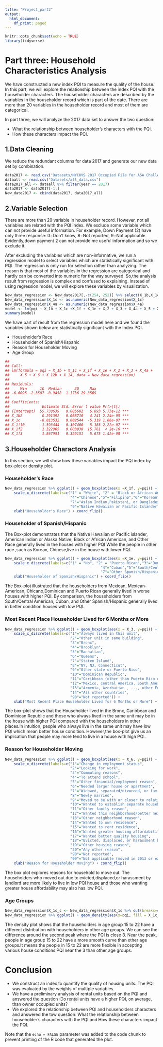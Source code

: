 ---
title: "Project_part2"
output:
  html_document:
    df_print: paged
---

```{r setup, include=FALSE}
knitr::opts_chunk$set(echo = TRUE)
library(tidyverse)
```

# Part three: Household Characteristics Analysis {#anchor}

We have constructed a new index PQI to measure the quality of the house. In this part, we will explore the relationship between the index PQI with the householder characters. The householder characters are described by the variables in the householder record which is part of the date. There are more than 20 variables in the householder record and most of them are categorical. 

In part three, we will analyze the 2017 data set to answer the two question:  

+ What the relationship between householder’s characters with the PQI.  
+ How these characters impact the PQI.  

## 1.Data Cleaning

We reduce the redundant columns for data 2017 and generate our new data set by combination. 

```{r}
data2017 <- read.csv("Datasets/NYCHVS 2017 Occupied File for ASA Challenge_CSV.csv")
dataall <- read.csv("Datasets/all_data.csv")
data2017_all <- dataall %>% filter(year == 2017)
data2017 <- data2017[-1,]
New_date2017 <- cbind(data2017, data2017_all)
```

## 2.Variable Selection

There are more than 20 variable in householder record. However, not all variables are related with the PQI index. We exclude some variable which can not provide useful information. For example, Down Payment (2) have only three response: 0=Don't know, 8=Not reported, 9=Not applicable. Evidently,down payment 2 can not provide me useful information and so we exclude it. 

After excluding the variables which are non-informative, we run a regression model to select variables which are statistically significant with PQI. The regression is only run for selection rather than analyzing. The reason is that most of the variables in the regression are categorical and hardly can be converted into numeric for the way surveyed. So,the analysis result from regression is complex and confused to explaining. Instead of using regression model, we will explore these variables by visualization.     

```{r, echo=TRUE, results='hide'}
New_data_regression <- New_date2017[,-c(254, 252)] %>% select(X_1b,X_1c,X_1f,X_1e,X_2,X_3, X_4a, X_5, X_6, X_12b, pqi, X_14)
New_data_regression$X_1c <- as.numeric(New_data_regression$X_1c)
New_data_regression$X_4a <- as.numeric(New_data_regression$X_4a)
model <- lm(pqi ~ X_1b + X_1c +X_1f + X_1e + X_2 + X_3 + X_4a + X_5 + X_6  + X_12b + X_14,data =New_data_regression)
summary(model)
```

We have part of result from the regression model here and we found the variables shown below are statistically significant with the Index PQI. 

+ Householder's Race 
+ Householder of Spanish/Hispanic
+ Reason for Householder Moving
+ Age Group

```{r}
## 
## Call:
## lm(formula = pqi ~ X_1b + X_1c + X_1f + X_1e + X_2 + X_3 + X_4a + 
##     X_5 + X_6 + X_12b + X_14, data = New_data_regression)
## 
## Residuals:
##     Min      1Q  Median      3Q     Max 
## -6.6095 -2.3507 -0.9458  1.1736 29.3569 
## 
## Coefficients:
##               Estimate Std. Error t value Pr(>|t|)    
## (Intercept)  55.730639   8.085602   6.893 5.73e-12 ***
## X_1b2         0.291392   0.068710   4.241 2.24e-05 ***
## X_1c         -0.013532   0.002544  -5.319 1.06e-07 ***
## X_1f10        1.593444   0.307460   5.183 2.22e-07 ***
## X_1f2         1.322985   0.083938  15.761  < 2e-16 ***
## X_1f3         1.867951   0.329151   5.675 1.42e-08 ***
```

## 3.Householder Charactors Analysis

In this section, we will show how these variables impact the PQI index by box-plot or density plot.

### Householder's Race 
```{r}
New_data_regression %>% ggplot() + geom_boxplot(aes(x =X_1f, y=pqi)) + 
    scale_x_discrete(labels=c("1" = "White", "2" = "Black or African American","3"="American Indian or Alaska Native",
                              "4"="Chinese","5"="Filipino","6"="Korean",
                              "7"="Asian Indian,Pakistani, or Bangladesh", "8"="Other Asian",
                              "9"="Native Hawaiian or Pacific Islander","10" = "More Races or Other Race ")) +
    xlab("Householder's Race") + coord_flip()
```

### Householder of Spanish/Hispanic

The Box-plot demonstrates that the Native Hawaiian or Pacific islander, American Indian or Alaska Native, Black or African American, and Other Race generally lived in the houses with higher PQI While the people in other race ,such as Korean, Chinese,live in the house with lower PQI.

```{r}
New_data_regression %>% ggplot() + geom_boxplot(aes(x =X_1e, y=pqi)) +
    scale_x_discrete(labels=c("1" = "No", "2" = "Puerto Rican","3"="Dominican",
                                            "4"="Cuban","5"="South/Central American","6"="Mexican, Mexican-American, Chicano",
                                            "7"="Other Spanish/Hispanic")) +
    xlab("Householder of Spanish/Hispanic") + coord_flip()
```

The Box-plot illustrated that the householders from Mexican, Mexican-American, Chicano,Dominican and Puerto Rican generally lived in worse houses with higher PQI. By comparison, the householders from South/Central American, Cuban, and Other Spanish/Hispanic generally lived in better condition houses with low PQI.

### Most Recent Place Householder Lived for 6 Months or More

```{r}
New_data_regression %>% ggplot() + geom_boxplot(aes(x = X_3, y=pqi)) +
    scale_x_discrete(labels=c("1"="Always lived in this unit",
                              "2"="Other unit in same building",
                              "3"="Bronx",
                              "4"="Brooklyn",
                              "5"="Manhattan",
                              "6"="Queens",
                              "7"="Staten Island",
                              "8"="NY, NJ, Connecticut",
                              "9"="Other state or Puerto Rico",
                              "10"="Dominican Republic",
                              "11"="Caribbean (other than Puerto Rico or Dom. Rep.)",
                              "12"="Mexico, Central America, South America, Canada",
                              "13"="Armenia, Azerbaijan , ..., other European countries",
                              "14"="All other countries",
                              "98"="Not reported")) +
    xlab("Most Recent Place Householder Lived for 6 Months or More") + coord_flip()

```

The box-plot shows that the Householder lived in the Bronx, Caribbean and Dominican Republic and those who always lived in the same unit may be in the house with higher PQI compared with the householders in other places.In intuition, people who always live in the same unit may have low PQI which mean better house condition. However,the box-plot give us an implication that people may more tend to live in a house with high PQI.      

### Reason for Householder Moving

```{r}
New_data_regression %>% ggplot() + geom_boxplot(aes(x = X_6, y=pqi)) +
    scale_x_discrete(labels=c("1"="Change in employment status",
                              "2"="Looking for work",
                              "3"="Commuting reasons",
                              "4"="To attend school",
                              "5"="Other financial/employment reason",
                              "6"="Needed larger house or apartment",
                              "7"="Widowed, separated/divorced, or family decreased",
                              "8"="Newly married",
                              "9"="Moved to be with or closer to relatives",
                              "10"="Wanted to establish separate household",
                              "11"="Other family reason",
                              "12"="Wanted this neighborhood/better neighborhood services",
                              "13"="Other neighborhood reason",
                              "14"="Wanted to own residence",
                              "15"="Wanted to rent residence",
                              "16"="Wanted greater housing affordability",
                              "17"="Wanted better quality housing",
                              "18"="Evicted, displaced, or harassment by landlord",
                              "19"="Other housing reason",
                              "20"="Any other reason",
                              "98"="Not reported",
                              "99"="Not applicable (moved in 2013 or earlier)")) +
    xlab("Reason for Householder Moving") + coord_flip()
```

The box plot explores reasons for household to move out. The householders who moved out due to evicted,displaced,or harassment by landlord are more likely to live in low PQI house and those who wanting greater house affordability may also has low PQI. 

### Age Groups

```{r}
New_data_regression$X_1c_c <- New_data_regression$X_1c %>% cut(breaks=c(15, 22, 30, 50, 65, 85))
New_data_regression %>% ggplot() + geom_density(aes(x=pqi, fill = X_1c_c)) + scale_fill_discrete(name="Age Group",labels=c("15 to 22", "22 to 30", "30 to 50","50 to 65","65 to 85"))
```
The density plot shows that the householders in age group 15 to 22 have a different distribution with householders in other age groups. We can see the difference around the second peak where the PQI is close 3. Near the peak, people in age group 15 to 22 have a more smooth curve than other age groups.It means the people in 15 to 22 are more flexible in accepting various house conditions PQI near the 3 than other age groups. 

# Conclusion
+ We construct an index to quantify the quality of housing units. The PQI was evaluated by the weights of multiple variables.
+ We have a preliminary analysis of rental units based on the PQI and answered the question :Do rental units have a higher PQI, on average, than owner occupied units?
+ We explored the relationship between PQI and householders characters and answered the tow question: What the relationship between householder’s characters with the PQI and How these characters impact the PQI.  

Note that the `echo = FALSE` parameter was added to the code chunk to prevent printing of the R code that generated the plot.
